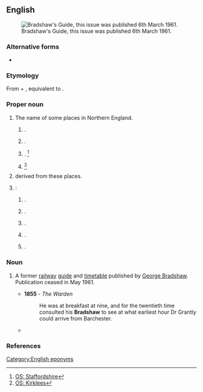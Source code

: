 ==English==
{{wp}}
[[File:DSCF0640 Bradshaw&#039;s Guide, 6th March 1961.jpg|thumb|Bradshaw's Guide, this issue was  published 6th March 1961.]]

===Alternative forms===
* {{sense|surname}} {{alter|en|Brayshaw}}

===Etymology===
From {{inh|en|ang|brād}} + {{m|ang|sceaga||thicket}}, equivalent to {{com|en|broad|shaw}}.

===Proper noun===
{{en-proper noun}}

# The name of some places in Northern England.
## {{place|en|village|metbor/Bolton|co/Greater Manchester}} {{q|[[OS]] grid ref SD7312}}.
## {{place|en|village|metbor/Calderdale|co/West Yorkshire}} {{q|OS grid ref SE0830}}.
## {{place|en|hamlet|par/Longsdon|dist/Staffordshire Moorlands|co/Staffordshire}} {{q|OS grid ref SJ9455}}. <ref>[https://getoutside.ordnancesurvey.co.uk/local/bradshaw-staffordshire-moorlands OS: Staffordshire]</ref>
## {{place|en|hamlet|metbor/Kirklees|co/West Yorkshire}} {{q|OS grid ref SE0514}} <ref>[https://getoutside.ordnancesurvey.co.uk/local/bradshaw-kirklees OS: Kirklees]</ref>
# {{surname|en|[[habitational]]|from=Old English|nodot=1}} derived from these places.
# {{place|en|number of places|c/USA}}:
## {{place|en|unincorporated community|co/Baltimore County|s/Maryland}}.
## {{place|en|village|co/York County|s/Nebraska}}.
## {{place|en|unincorporated community|co/Montgomery County|and|co/Roanoke County|s/Virginia}}.
## {{place|en|unincorporated community|co/Logan County|s/West Virginia}}.
## {{place|en|town|co/McDowell County|s/West Virginia}}.

===Noun===
{{en-noun}}

# {{lb|en|British|rail}} A former [[railway]] [[guide]] and [[timetable]] published by [[w:George Bradshaw|George Bradshaw]]. Publication ceased in May 1961.
#* '''1855''' {{w|Anthony Trolloppe}} - ''The Warden''
#*: He was at breakfast at nine, and for the twentieth time consulted his '''Bradshaw''' to see at what earliest hour Dr Grantly could arrive from Barchester.
#* {{quote-journal|en|year=1939|month=June|title=Railway Literature: Bradshaw's Guide|journal=Railway Magazine|page=465|text=The "5th Mo. (May) 1939" issue of ''Bradshaw's Railway Shipping, and Hotel Guide for Great Britain and Ireland'' appears in a cream cover printed in blue and gold, and a prefatory note explains that, as 1939 is being celebrated as the centenary year of '''''Bradshaw''''', it is intended to adopt this livery from now until the September issue inclusive. For October, the centenary month, '''''Bradshaw''''' will be published in a gold cover printed in red and blue.}}

===References===
<references/>

[[Category:English eponyms]]
